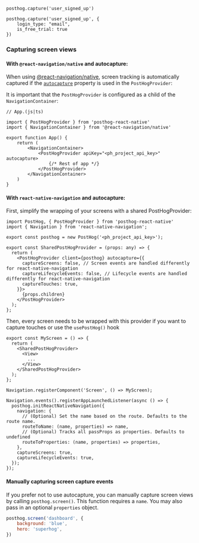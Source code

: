
<Intro />

```react-native
posthog.capture('user_signed_up')
```

<NamingTip />

<SettingProperties />

```react-native
posthog.capture('user_signed_up', {
    login_type: "email",
    is_free_trial: true
})
```

### Capturing screen views

#### With `@react-navigation/native` and autocapture:

When using [@react-navigation/native](https://reactnavigation.org/docs/getting-started/), screen tracking is automatically captured if the [`autocapture`](/docs/libraries/react-native#autocapture) property is used in the `PostHogProvider`:

It is important that the `PostHogProvider` is configured as a child of the `NavigationContainer`:

```react-native
// App.(js|ts)

import { PostHogProvider } from 'posthog-react-native'
import { NavigationContainer } from '@react-navigation/native'

export function App() {
    return (
        <NavigationContainer>
            <PostHogProvider apiKey="<ph_project_api_key>" autocapture>
                {/* Rest of app */}
            </PostHogProvider>
        </NavigationContainer>
    )
}
```

#### With `react-native-navigation` and autocapture:

First, simplify the wrapping of your screens with a shared PostHogProvider:

```react-native
import PostHog, { PostHogProvider } from 'posthog-react-native'
import { Navigation } from 'react-native-navigation';

export const posthog = new PostHog('<ph_project_api_key>');

export const SharedPostHogProvider = (props: any) => {
  return (
    <PostHogProvider client={posthog} autocapture={{
      captureScreens: false, // Screen events are handled differently for react-native-navigation
      captureLifecycleEvents: false, // Lifecycle events are handled differently for react-native-navigation
      captureTouches: true,
    }}>
      {props.children}
    </PostHogProvider>
  );
};
```

Then, every screen needs to be wrapped with this provider if you want to capture touches or use the `usePostHog()` hook 

```react-native
export const MyScreen = () => {
  return (
    <SharedPostHogProvider>
      <View>
        ...
      </View>
    </SharedPostHogProvider>
  );
};

Navigation.registerComponent('Screen', () => MyScreen);

Navigation.events().registerAppLaunchedListener(async () => {
  posthog.initReactNativeNavigation({
    navigation: {
      // (Optional) Set the name based on the route. Defaults to the route name.
      routeToName: (name, properties) => name,
      // (Optional) Tracks all passProps as properties. Defaults to undefined
      routeToProperties: (name, properties) => properties,
    },
    captureScreens: true,
    captureLifecycleEvents: true,
  });
});
```

#### Manually capturing screen capture events

If you prefer not to use autocapture, you can manually capture screen views by calling `posthog.screen()`. This function requires a `name`. You may also pass in an optional `properties` object.

```javascript
posthog.screen('dashboard', {
    background: 'blue',
    hero: 'superhog',
})
```
